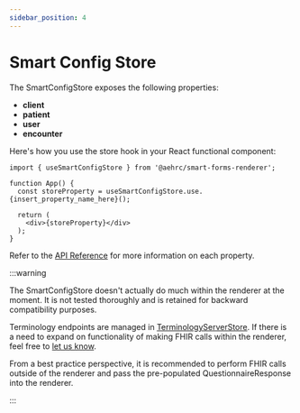 ```yaml
---
sidebar_position: 4
---
```


# Smart Config Store

The SmartConfigStore exposes the following properties:

- **client**
- **patient**
- **user**
- **encounter**

Here's how you use the store hook in your React functional component:

```
import { useSmartConfigStore } from '@aehrc/smart-forms-renderer';

function App() {
  const storeProperty = useSmartConfigStore.use.{insert_property_name_here}();

  return (
    <div>{storeProperty}</div>
  );
}
```

Refer to the [API Reference](/smart-forms/docs/api/smart-forms-renderer/interfaces/SmartConfigStoreType) for more information on each property.

:::warning

The SmartConfigStore doesn't actually do much within the renderer at the moment. It is not tested thoroughly and is retained for backward compatibility purposes.

Terminology endpoints are managed in [TerminologyServerStore](/smart-forms/docs/api/smart-forms-renderer/interfaces/TerminologyServerStore).
If there is a need to expand on functionality of making FHIR calls within the renderer, feel free to [let us know](https://github.com/aehrc/smart-forms/issues/new).

From a best practice perspective, it is recommended to perform FHIR calls outside of the renderer and pass the pre-populated QuestionnaireResponse into the renderer.

:::
